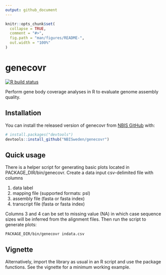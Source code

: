 ```yaml
---
output: github_document
---
```


<!-- README.md is generated from README.Rmd with devtools::build_readme(). Please edit that file -->

```r
knitr::opts_chunk$set(
  collapse = TRUE,
  comment = "#>",
  fig.path = "man/figures/README-",
  out.width = "100%"
)
```

# genecovr

<!-- badges: start -->
[![R build status](https://github.com/NBISweden/genecovr/workflows/R-CMD-check/badge.svg)](https://github.com/NBISweden/genecovr/actions)
<!-- badges: end -->

Perform gene body coverage analyses in R to evaluate genome assembly
quality.

## Installation

You can install the released version of genecovr from [NBIS
GitHub](https://github.com/nbis) with:

``` r
# install.packages("devtools")
devtools::install_github("NBISweden/genecovr")
```


## Quick usage

There is a helper script for generating basic plots located in
PACKAGE_DIR/bin/genecovr. Create a data input csv-delimited file with
columns

1. data label
2. mapping file (supported formats: psl)
3. assembly file (fasta or fasta index)
4. transcript file (fasta or fasta index)

Columns 3 and 4 can be set to missing value (NA) in which case
sequence sizes will be inferred from the alignment files. Then run the
script to generate plots:

``` shell
PACKAGE_DIR/bin/genecovr indata.csv
```

## Vignette

Alternatively, import the library as usual in an R script and use the
package functions. See the vignette for a minimum working example.

